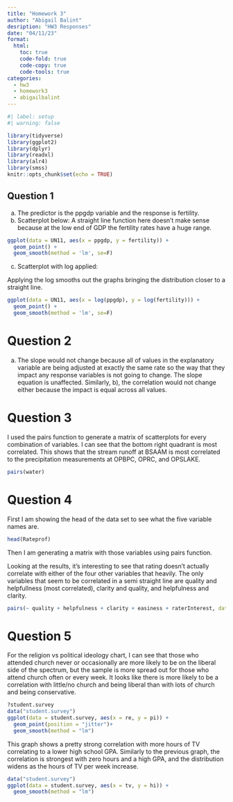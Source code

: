 ```yaml
---
title: "Homework 3"
author: "Abigail Balint"
desription: "HW3 Responses"
date: "04/11/23"
format:
  html:
    toc: true
    code-fold: true
    code-copy: true
    code-tools: true
categories:
  - hw3
  - homework3
  - abigailbalint
---
```


```r
#| label: setup
#| warning: false

library(tidyverse)
library(ggplot2)
library(dplyr)
library(readxl)
library(alr4)
library(smss)
knitr::opts_chunk$set(echo = TRUE)
```

## Question 1

a) The predictor is the ppgdp variable and the response is fertility.
b) Scatterplot below:
A straight line function here doesn't make sense because at the low end of GDP the fertility rates have a huge range.
```r
ggplot(data = UN11, aes(x = ppgdp, y = fertility)) +
  geom_point() +
  geom_smooth(method = 'lm', se=F)

```

c) Scatterplot with log applied:

Applying the log smooths out the graphs bringing the distribution closer to a straight line.
```r
ggplot(data = UN11, aes(x = log(ppgdp), y = log(fertility))) +
  geom_point() +
  geom_smooth(method = 'lm', se=F)
```
# Question 2

a) The slope would not change because all of values in the explanatory variable are being adjusted at exactly the same rate so the way that they impact any response variables is not going to change. The slope equation is unaffected. Similarly, b), the correlation would not change either because the impact is equal across all values.

# Question 3


I used the pairs function to generate a matrix of scatterplots for every combination of variables. I can see that the bottom right quadrant is most correlated. This shows that the stream runoff at BSAAM is most correlated to the precipitation measurements at OPBPC, OPRC, and OPSLAKE.
```r
pairs(water)
```

# Question 4

First I am showing the head of the data set to see what the five variable names are.
```r
head(Rateprof)

```
Then I am generating a matrix with those variables using pairs function.

Looking at the results, it's interesting to see that rating doesn't actually correlate with either of the four other variables that heavily. The only variables that seem to be correlated in a semi straight line are quality and helpfullness (most correlated), clarity and quality, and helpfulness and clarity.

```r
pairs(~ quality + helpfulness + clarity + easiness + raterInterest, data=Rateprof)

```

# Question 5

For the religion vs political ideology chart, I can see that those who attended church never or occasionally are more likely to be on the liberal side of the spectrum, but the sample is more spread out for those who attend church often or every week. It looks like there is more likely to be a correlation with little/no church and being liberal than with lots of church and being conservative. 

```r
?student.survey
data("student.survey")
ggplot(data = student.survey, aes(x = re, y = pi)) +
  geom_point(position = "jitter")+
  geom_smooth(method = "lm") 


```
This graph shows a pretty strong correlation with more hours of TV correlating to a lower high school GPA. Similarly to the previous graph, the correlation is strongest with zero hours and a high GPA, and the distribution widens as the hours of TV per week increase.

```r
data("student.survey")
ggplot(data = student.survey, aes(x = tv, y = hi)) +
  geom_smooth(method = "lm")
```

